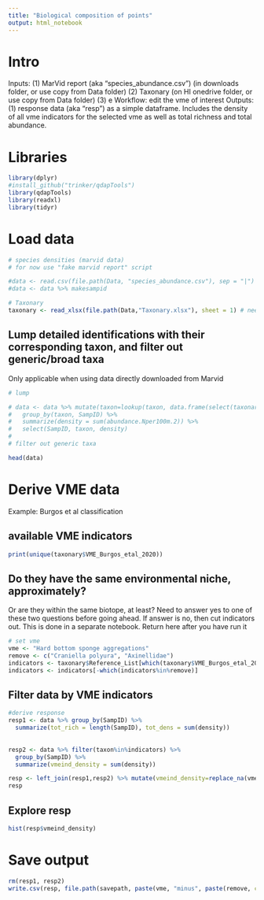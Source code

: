 ```yaml
---
title: "Biological composition of points"
output: html_notebook
---
```


# Intro
Inputs:  (1) MarVid report (aka "species_abundance.csv") (in downloads folder, or use copy from Data folder)
(2) Taxonary (on HI onedrive folder, or use copy from Data folder) (3) e
Workflow: edit the vme of interest
Outputs: (1) response data (aka "resp") as a simple dataframe. Includes the density of all vme indicators for the selected vme as well as total richness and total abundance.

# Libraries
```r
library(dplyr)
#install_github("trinker/qdapTools")
library(qdapTools)
library(readxl)
library(tidyr)
```

# Load data
```r
# species densities (marvid data)
# for now use "fake marvid report" script

#data <- read.csv(file.path(Data, "species_abundance.csv"), sep = "|")
#data <- data %>% makesampid

# Taxonary
taxonary <- read_xlsx(file.path(Data,"Taxonary.xlsx"), sheet = 1) # needs to be closed
```

## Lump detailed identifications with their corresponding taxon, and filter out generic/broad taxa
Only applicable when using data directly downloaded from Marvid
```r
# lump

# data <- data %>% mutate(taxon=lookup(taxon, data.frame(select(taxonary, c(Reference_List, Analysis_name))), missing=NULL)) %>%
#   group_by(taxon, SampID) %>%
#   summarize(density = sum(abundance.Nper100m.2)) %>%
#   select(SampID, taxon, density)
# 
# filter out generic taxa

head(data)
```

# Derive VME data
Example: Burgos et al classification

## available VME indicators
```r
print(unique(taxonary$VME_Burgos_etal_2020))
```
## Do they have the same environmental niche, approximately?
Or are they within the same biotope, at least? Need to answer yes to one of these two questions before going ahead. If answer is no, then cut indicators out. This is done in a separate notebook. Return here after you have run it
```r
# set vme
vme <- "Hard bottom sponge aggregations"
remove <- c("Craniella polyura", "Axinellidae")
indicators <- taxonary$Reference_List[which(taxonary$VME_Burgos_etal_2020==vme)]
indicators <- indicators[-which(indicators%in%remove)]
```

## Filter data by VME indicators
```r
#derive response
resp1 <- data %>% group_by(SampID) %>%
  summarize(tot_rich = length(SampID), tot_dens = sum(density))
  
  
resp2 <- data %>% filter(taxon%in%indicators) %>%
  group_by(SampID) %>%
  summarize(vmeind_density = sum(density))

resp <- left_join(resp1,resp2) %>% mutate(vmeind_density=replace_na(vmeind_density,0))
resp
```

## Explore resp
```r
hist(resp$vmeind_density)
```



# Save output
```r
rm(resp1, resp2)
write.csv(resp, file.path(savepath, paste(vme, "minus", paste(remove, collapse=", "), "resp.csv", collapse=" ")))
```


